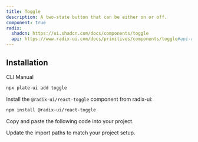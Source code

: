 ```yaml
---
title: Toggle
description: A two-state button that can be either on or off.
component: true
radix:
  shadcn: https://ui.shadcn.com/docs/components/toggle
  api: https://www.radix-ui.com/docs/primitives/components/toggle#api-reference
---
```


## Installation

<Tabs defaultValue="cli">

<TabsList>
<TabsTrigger value="cli">CLI</TabsTrigger>
<TabsTrigger value="manual">Manual</TabsTrigger>
</TabsList>
<TabsContent value="cli">

```bash
npx plate-ui add toggle
```

</TabsContent>

<TabsContent value="manual">

<Steps>

<Step>

Install the `@radix-ui/react-toggle` component from radix-ui:

```bash
npm install @radix-ui/react-toggle
```

</Step>

<Step>

Copy and paste the following code into your project.

</Step>

<ComponentSource name="toggle" />

<Step>

Update the import paths to match your project setup.

</Step>

</Steps>

</TabsContent>

</Tabs>
